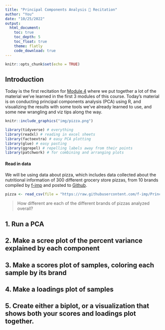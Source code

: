 ```yaml
---
title: "Principal Components Analysis 🍕 Recitation"
author: "You"
date: "10/25/2022"
output:
  html_document:
    toc: true
    toc_depth: 5
    toc_float: true
    theme: flatly
    code_download: true
---
```


```r
knitr::opts_chunk$set(echo = TRUE)
```

## Introduction

Today is the first recitation for [Module 4](_site/module4.html) where we put together a lot of the material we've learned in the first 3 modules of this course. Today's material is on conducting principal components analysis (PCA) using R, and visualizing the results with some tools we've already learned to use, and some new wrangling and viz tips along the way.

```r
knitr::include_graphics("img/pizza.png")
```

```r
library(tidyverse) # everything
library(readxl) # reading in excel sheets
library(factoextra) # easy PCA plotting
library(glue) # easy pasting
library(ggrepel) # repelling labels away from their points
library(patchwork) # for combining and arranging plots
```

#### Read in data

We will be using data about pizza, which includes data collected about the nutritional information of 300 different grocery store pizzas, from 10 brands compiled by [f-imp](https://github.com/f-imp) and posted to [Github](https://github.com/f-imp/Principal-Component-Analysis-PCA-over-3-datasets/blob/master/datasets/Pizza.csv).

```r
pizza <- read_csv(file = "https://raw.githubusercontent.com/f-imp/Principal-Component-Analysis-PCA-over-3-datasets/master/datasets/Pizza.csv")
```

> How different are each of the different brands of pizzas analyzed overall? 

## 1. Run a PCA


## 2. Make a scree plot of the percent variance explained by each component


## 3. Make a scores plot of samples, coloring each sample by its brand


## 4. Make a loadings plot of samples


## 5. Create either a biplot, or a visualization that shows both your scores and loadings plot together.

